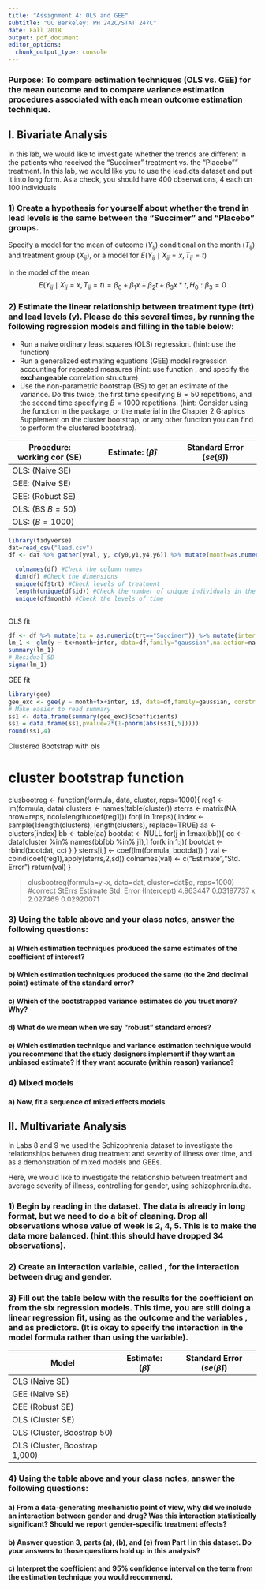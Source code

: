```yaml
---
title: "Assignment 4: OLS and GEE"
subtitle: "UC Berkeley: PH 242C/STAT 247C"
date: Fall 2018
output: pdf_document
editor_options: 
  chunk_output_type: console
---
```


### Purpose: To compare estimation techniques (OLS vs. GEE) for the mean outcome and to compare variance estimation procedures associated with each mean outcome estimation technique.

## I. Bivariate Analysis

In this lab,  we would like to investigate whether the trends are different in the patients who received the "Succimer" treatment vs.  the "Placebo"" treatment. In this lab, we would like you to use the lead.dta dataset and put it into long form.  As a check, you should have 400 observations, 4 each on 100 individuals

### 1) Create a hypothesis for yourself about whether the trend in lead levels is the same between the "Succimer" and "Placebo" groups. 
Specify a model for the mean of outcome ($Y_{ij}$) conditional on the month ($T_{ij}$) and treatment group ($X_{ij}$), or a model for $E(Y_{ij} \mid X_{ij}=x,T_{ij}=t)$

In the model of the mean
$$E(Y_{ij} \mid X_{ij}=x,T_{ij}=t) = \beta_0+\beta_1 x  + \beta_2 t + \beta_3 x*t, H_0: \beta_3=0$$

### 2) Estimate  the  linear  relationship  between  treatment  type  (trt)  and lead  levels  (y).   Please  do  this several times, by running the following regression models and filling in the table below:


* Run a naive ordinary least squares (OLS) regression. (hint: use the \texttt{lm()} function)
* Run a generalized estimating equations (GEE) model regression accounting for repeated measures (hint: use function \texttt{gee()}, and specify the **exchangeable** correlation structure)
* Use the non-parametric bootstrap (BS) to get an estimate of the variance. Do this twice, the first time specifying $B=50$ repetitions, and the second time specifying $B=1000$ repetitions. (hint: Consider using the \texttt{cluster.boot()} function in the \texttt{multiwayvcov} package, or the material in the Chapter 2 Graphics Supplement on the cluster bootstrap, or any other function you can find to perform the clustered bootstrap).


Procedure: working cor (SE) | Estimate: ($\hat{\beta}$) | Standard Error ($se(\hat{\beta})$)
------------- | ------------- | ------------- 
OLS: (Naive SE) |  | 
GEE: (Naive SE) |  | 
GEE: (Robust SE) |  | 
OLS: (BS $B=50$) |  | 
OLS: ($B=1000$) |  | 

```r
library(tidyverse)
dat=read_csv("lead.csv")
df <- dat %>% gather(yval, y, c(y0,y1,y4,y6)) %>% mutate(month=as.numeric(substr(yval,2,2))) %>% arrange(id,month)

  colnames(df) #Check the column names
  dim(df) #Check the dimensions
  unique(df$trt) #Check levels of treatment
  length(unique(df$id)) #Check the number of unique individuals in the dataset
  unique(df$month) #Check the levels of time
  
```


OLS fit
```r
df <- df %>% mutate(tx = as.numeric(trt=="Succimer")) %>% mutate(inter = tx*month)
lm_1 <- glm(y ~ tx+month+inter, data=df,family="gaussian",na.action=na.omit)
summary(lm_1)
# Residual SD
sigma(lm_1)
```


GEE fit
```r
library(gee)
gee_exc <- gee(y ~ month+tx+inter, id, data=df,family=gaussian, corstr = "exchangeable")
# Make easier to read summary
ss1 <- data.frame(summary(gee_exc)$coefficients)
ss1 = data.frame(ss1,pvalue=2*(1-pnorm(abs(ss1[,5]))))
round(ss1,4)

```

Clustered Bootstrap with ols 

# cluster bootstrap function
clusbootreg <- function(formula, data, cluster, reps=1000){
  reg1 <- lm(formula, data)
  clusters <- names(table(cluster))
  sterrs <- matrix(NA, nrow=reps, ncol=length(coef(reg1)))
  for(i in 1:reps){
    index <- sample(1:length(clusters), length(clusters), replace=TRUE)
    aa <- clusters[index]
    bb <- table(aa)
    bootdat <- NULL
    for(j in 1:max(bb)){
      cc <- data[cluster %in% names(bb[bb %in% j]),]
      for(k in 1:j){
        bootdat <- rbind(bootdat, cc)
      }
    }
    sterrs[i,] <- coef(lm(formula, bootdat))
  }
  val <- cbind(coef(reg1),apply(sterrs,2,sd))
  colnames(val) <- c("Estimate","Std. Error")
  return(val)
}

> clusbootreg(formula=y~x, data=dat, cluster=dat$g, reps=1000) #correct StErrs
Estimate Std. Error
(Intercept) 4.963447 0.03197737
x           2.027469 0.02920071

### 3) Using the table above and your class notes, answer the following questions:

#### a) Which estimation techniques produced the same estimates of the coefficient of interest?

#### b) Which estimation techniques produced the same (to the 2nd decimal point) estimate of the standard error?

#### c) Which of the bootstrapped variance estimates do you trust more? Why?

#### d) What do we mean when we say "robust" standard errors?

#### e) Which estimation technique and variance estimation technique would you recommend that the study designers implement if they want an unbiased estimate? If they want accurate (within reason) variance?



### 4) Mixed models
#### a) Now,  fit a sequence of mixed effects models


\newpage

## II. Multivariate Analysis

In  Labs 8  and 9 we  used  the Schizophrenia dataset  to  investigate  the  relationships  between  drug treatment and severity of illness over time, and as a demonstration of mixed models and GEEs.

Here, we would like to investigate the relationship between treatment and average severity of illness, controlling for gender, using schizophrenia.dta.

### 1) Begin by reading in the dataset.  The data is already in long format, but we need to do a bit of cleaning. Drop all observations whose value of week is 2, 4, 5.  This is to make the data more balanced. (hint:this should have dropped 34 observations).

### 2) Create an interaction variable, called \texttt{ix}, for the interaction between drug and gender. 

### 3) Fill out the table below with the results for the coefficient on \texttt{drug} from the six regression models. This time, you are still doing a linear regression fit, using \texttt{severity} as the outcome and the variables \texttt{drug, gender}, and \texttt{ix} as predictors. (It is okay to specify the interaction in the model formula rather than using the \texttt{ix} variable).

Model | Estimate: ($\hat{\beta}$) | Standard Error ($se(\hat{\beta})$)
------------- | ------------- | ------------- 
OLS (Naive SE) |  | 
GEE (Naive SE) |  | 
GEE (Robust SE) |  | 
OLS (Cluster SE) |  | 
OLS (Cluster, Boostrap 50) |  | 
OLS (Cluster, Boostrap 1,000) |  | 

### 4) Using the table above and your class notes, answer the following questions:

#### a)  From  a  data-generating  mechanistic  point  of  view,  why  did  we include  an  interaction  between gender and drug?  Was this interaction statistically significant?  Should we report gender-specific treatment effects?

#### b) Answer question 3, parts (a), (b), and (e) from Part I in this dataset. Do your answers to those questions hold up in this analysis?

#### c) Interpret the coefficient and 95\% confidence interval on the term \texttt{drug} from the estimation technique you would recommend.